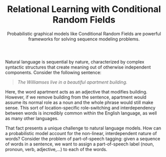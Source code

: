 
<Header>

# Relational Learning with Conditional Random Fields

<Abstract>
  Probabilistic graphical models like Conditional Random Fields are powerful frameworks
  for solving sequence modeling problems.
</Abstract>

</Header>

<HeroImage />

Natural language is sequential by nature, characterized by complex syntactic structures that create meaning out of otherwise independent components. Consider the following sentence:

> _The Williamses live in a beautiful apartment building._

Here, the word apartment acts as an adjective that modifies building. However, if we remove building from the sentence, apartment would assume its normal role as a noun and the whole phrase would still make sense. This sort of location-specific role-switching and interdependency between words is incredibly common within the English language, as well as many other languages.

That fact presents a unique challenge to natural language models. How can a probabilistic model account for the non-linear, interdependent nature of words? Consider the problem of part-of-speech tagging: given a sequence of words in a sentence, we want to assign a part-of-speech label (noun, pronoun, verb, adjective,…) to each of the words.
